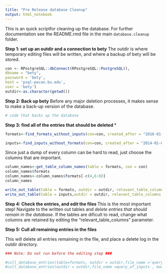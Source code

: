 ```yaml
---
title: "Pre Release database Cleanup"
output: html_notebook
---
```


This is an quick scriptfor cleaning up the database. For further documentation see the README.rmd file in the main `database.cleanup` folder. 

**Step 1: set up an outdir and a connection to bety**
The outdir is where temporary editing files will be written, and where a backup of bety will be stored. 
```r
con <- RPostgreSQL::dbConnect(RPostgreSQL::PostgreSQL(),
dbname = "bety",
password = 'bety',
host = 'psql-pecan.bu.edu',
user = 'bety')
outdir<-as.character(getwd())  
```

**Step 2: Back up bety**
Before any major deletion processes, it makes sense to make a back-up version of the database. 
```r
# code that backs up the database
```

**Step 3: find all of the entries that should be deleted ***
```r
formats<-find_formats_without_inputs(con=con, created_after = "2016-01-01", user_id = NULL, updated_after = "2016-01-01") #Ideally, date should be set to the date of the last release 

inputs<-find_inputs_without_formats(con=con, created_after = "2014-01-01",updated_after =NULL, user_id = NULL)

```

Since just a dump of every column can be hard to read, just choose the columns that are important. 
```r
column_names<-get_table_column_names(table = formats, con = con)
column_names$formats
column_names<-column_names$formats[-c(4,6:8)]
column_names
```


```r
write_out_table(table = formats, outdir = outdir, relevant_table_columns = column_names, table_name = "formats")
write_out_table(table = inputs,outdir = outdir, relevant_table_columns =c("id", "created_at", "name"), table_name = "inputs")
```

**Step 4: Check the entries, and edit the files **
This is the most important step! Navigate to the written out tables and *delete entries that should remain in the database*. If the tables are dificult to read, change what columns are retained by editing the "relevant_table_columns" parameter. 

**Step 5: Cull all remaining entries in the files**

This will delete all entries remaining in the file, and place a delete log in the outdir directory. 
```r
### Note: Do not run before the editing step ###

#cull_database_entries(table=formats, outdir = outdir,file_name ='query_of_formats' , con=con)
#cull_database_entries(outdir = outdir,file_name =query_of_inputs , machine_id = NULL)
```

